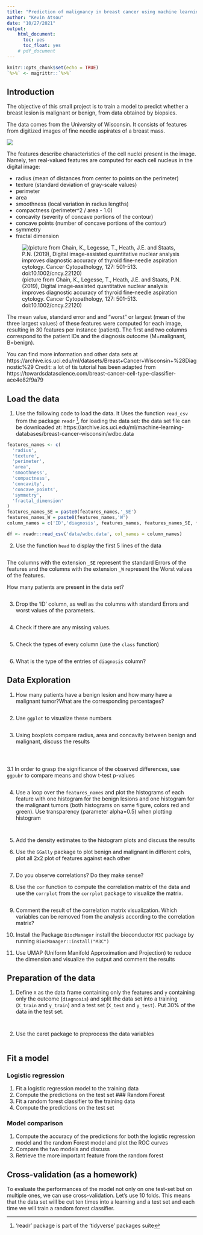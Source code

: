 ```yaml
---
title: "Prediction of malignancy in breast cancer using machine learning approaches"
author: "Kevin Atsou"
date: "10/27/2021"
output: 
    html_document:
      toc: yes
      toc_float: yes
    # pdf_document
---
```


```r
knitr::opts_chunk$set(echo = TRUE)
`%>%` <- magrittr::`%>%`
```

## Introduction
The objective of this small project is to train a model to predict whether a breast lesion is malignant or benign, from data obtained by biopsies.

The data comes from the University of Wisconsin. It consists of features from digitized images of fine needle aspirates of a breast mass.

![](http://benzekry.perso.math.cnrs.fr/DONNEES/fine_needle_aspirate.gif)

The features describe characteristics of the cell nuclei present in the image. Namely, ten real-valued features are computed for each cell nucleus in the digital image:

* radius (mean of distances from center to points on the perimeter)
* texture (standard deviation of gray-scale values)
* perimeter
* area
* smoothness (local variation in radius lengths)
* compactness (perimeter^2 / area - 1.0)
* concavity (severity of concave portions of the contour)
* concave points (number of concave portions of the contour)
* symmetry
* fractal dimension

![(picture from Chain, K., Legesse, T., Heath, J.E. and Staats, P.N. (2019), Digital image‐assisted quantitative nuclear analysis improves diagnostic accuracy of thyroid fine‐needle aspiration cytology. Cancer Cytopathology, 127: 501-513. doi:10.1002/cncy.22120)](http://benzekry.perso.math.cnrs.fr/DONNEES/cytology.jpg)

The mean value, standard error and and "worst" or largest (mean of the three largest values) of these features were computed for each image, resulting in 30 features per instance (patient). The first and two columns correspond to the patient IDs and the diagnosis outcome (M=malignant, B=benign).

You can find more information and other data sets at https://archive.ics.uci.edu/ml/datasets/Breast+Cancer+Wisconsin+%28Diagnostic%29
Credit: a lot of tis tutorial has been adapted from https://towardsdatascience.com/breast-cancer-cell-type-classifier-ace4e82f9a79

## Load the data
1. Use the following code to load the data. It Uses the function `read_csv` from the package `readr` ^['readr' package is part of the 'tidyverse' packages suite], for loading the data set:
the data set file can be downloaded at: https://archive.ics.uci.edu/ml/machine-learning-databases/breast-cancer-wisconsin/wdbc.data

```r
features_names <- c(
  'radius',
  'texture',
  'perimeter',
  'area',
  'smoothness',
  'compactness',
  'concavity',
  'concave_points',
  'symmetry',
  'fractal_dimension'
)
features_names_SE = paste0(features_names,'_SE')
features_names_W = paste0(features_names,'W')
column_names = c('ID','diagnosis', features_names, features_names_SE, features_names_W)

df <- readr::read_csv('data/wdbc.data', col_names = column_names) 
```

2. Use the function `head` to display the first 5 lines of the data
```r

```
The columns with the extension `_SE` represent the standard Errors of the features and the columns with the extension `_W` represent the Worst values of the features.

How many patients are present in the data set? 
```r

```
3. Drop the 'ID' column, as well as the columns with standard Errors and worst values of the parameters.
```r
```

4. Check if there are any missing values. 
```r

```

5. Check the types of every column (use the `class` function)
```r
```
6. What is the type of the entries of `diagnosis` column?

## Data Exploration
1. How many patients have a benign lesion and how many have a malignant tumor?What are the corresponding percentages?
```r

```
2. Use `ggplot` to visualize these numbers
```r

```

3. Using boxplots compare radius, area and concavity between benign and malignant, 
discuss the results

```r

```
```r

```
```r

```
3.1 In order to grasp the significance of the observed differences, use `ggpubr`
to compare means and show t-test p-values

```r

```

4. Use a loop over the `features_names` and plot the histograms of each feature with one histogram for the benign lesions and one histogram for the malignant tumors (both histograms on same figure, colors red and green). Use transparency (parameter alpha=0.5) when plotting histogram

```r

```
```r

```

5. Add the density estimates to the histogram plots and discuss the results

6. Use the `GGally` package to plot benign and malignant in different colrs, plot all 2x2 plot of features against each other

```r

```

7. Do you observe correlations? Do they make sense?

8. Use the `cor` function to compute the correlation matrix of the data and use the `corrplot` from the `corrplot` package to visualize the matrix. 

```r

```

9. Comment the result of the correlation matrix visualization. Which variables can be removed from the analysis according to the correlation matrix?

10. Install the Package `BiocManager` install the bioconductor `M3C` package by running `BiocManager::install("M3C")`

11. Use UMAP (Uniform Manifold Approximation and Projection) to reduce the dimension and visualize the output and comment the results

## Preparation of the data
1. Define `X` as the data frame containing only the features and `y` containing only the outcome (`diagnosis`) and split the data set into a training (`X_train` and `y_train`) and a test set (`X_test` and `y_test`). Put 30% of the data in the test set. 
```r

```

```r

```

2. Use the caret package to preprocess the data variables
```r

```

## Fit a model
### Logistic regression
1. Fit a logistic regression model to the training data
2. Compute the predictions on the test set
### Random Forest
2. Fit a random forest classifier to the training data 
3. Compute the predictions on the test set

### Model comparison
1. Compute the accuracy of the predictions for both the logistic regression model
and the random Forest model and plot the ROC curves
2. Compare the two models and discuss
3. Retrieve the more important feature from the random forest

## Cross-validation (as a homework)
To evaluate the performances of the model not only on one test-set but on multiple ones, we can use cross-validation. Let's use 10 folds. This means that the data set will be cut ten times into a learning and a test set and each time we will train a random forest classifier.
